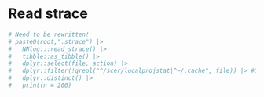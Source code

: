 # Read strace

```r
# Need to be rewritten!
# paste0(root,".strace") |> 
#   NNlog:::read_strace() |> 
#   tibble::as_tibble() |> 
#   dplyr::select(file, action) |> 
#   dplyr::filter(!grepl("^/scer/localprojstat|^~/.cache", file)) |> #Only to remove clutter for now
#   dplyr::distinct() |> 
#   print(n = 200)
```
